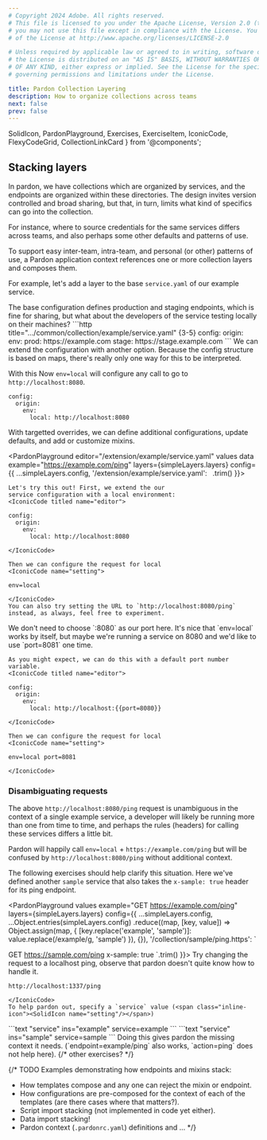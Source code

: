 ```yaml
---
# Copyright 2024 Adobe. All rights reserved.
# This file is licensed to you under the Apache License, Version 2.0 (the "License");
# you may not use this file except in compliance with the License. You may obtain a copy
# of the License at http://www.apache.org/licenses/LICENSE-2.0

# Unless required by applicable law or agreed to in writing, software distributed under
# the License is distributed on an "AS IS" BASIS, WITHOUT WARRANTIES OR REPRESENTATIONS
# OF ANY KIND, either express or implied. See the License for the specific language
# governing permissions and limitations under the License.

title: Pardon Collection Layering
description: How to organize collections across teams
next: false
prev: false
---
```


  SolidIcon,
  PardonPlayground,
  Exercises,
  ExerciseItem,
  IconicCode,
  FlexyCodeGrid,
  CollectionLinkCard
} from '@components';


## Stacking layers

In pardon, we have collections which are organized by services, 
and the endpoints are organized within these directories.
The design invites version controlled and broad sharing,
but that, in turn, limits what kind of specifics can go into the
collection.

For instance, where to source credentials for the same services differs
across teams, and also perhaps some other defaults and patterns of use.

To support easy inter-team, intra-team, and personal (or other) patterns
of use, a Pardon application context references one or more collection
layers and composes them.

For example, let's add a layer to the base `service.yaml` of our example service.

<Tabs>
  <TabItem label="base">
  The base configuration defines production and staging endpoints,
  which is fine for sharing, but what about the developers of the service
  testing locally on their machines?
```http title=".../common/collection/example/service.yaml" {3-5}
config:
  origin:
    env:
      prod: https://example.com
      stage: https://stage.example.com
```
  </TabItem>
  <TabItem label="dev-team">
  We can extend the configuration with another option.
  Because the config structure is based on maps, there's really only one
  way for this to be interpreted. <span class="inline-icon"><SolidIcon name="wink" class="text-lg"/></span>
  
  With this Now `env=local` will configure any call
  to go to `http://localhost:8080`.
```http title=".../dev/collection/example/service.yaml" ins={3-4}
config:
  origin:
    env:
      local: http://localhost:8080
```
  </TabItem>
</Tabs>

With targetted overrides, we can define additional configurations,
update defaults, and add or customize mixins.

<PardonPlayground
  editor="/extension/example/service.yaml"
  values
  data
  example="https://example.com/ping"
  layers={simpleLayers.layers}
  config={{
    ...simpleLayers.config,
    '/extension/example/service.yaml': `
`.trim() }}>
<Exercises>
  <ExerciseItem label="env=local"
    prompt="extend the configuration with a local env">

    Let's try this out! First, we extend the our
    service configuration with a local environment:
    <IconicCode titled name="editor">
```http title="/extension/example/service.yaml" ins={1-4}
config:
  origin:
    env:
      local: http://localhost:8080
```
    </IconicCode>

    Then we can configure the request for local
    <IconicCode name="setting">
```
env=local
```
    </IconicCode>
    You can also try setting the URL to `http://localhost:8080/ping`
    instead, as always, feel free to experiment.
  </ExerciseItem>
  <ExerciseItem label="flexible port"
    prompt="allow flexibility with the port">
    We don't need to choose `:8080` as our port here.
    It's nice that `env=local` works by itself, but maybe we're running
    a service on 8080 and we'd like to use `port=8081` one
    time.

    As you might expect, we can do this with a default port number variable.
    <IconicCode titled name="editor">
```http title="/extension/example/service.yaml" ins=/[{][{].*}}/
config:
  origin:
    env:
      local: http://localhost:{{port=8080}}
```
    </IconicCode>

    Then we can configure the request for local
    <IconicCode name="setting">
```
env=local port=8081
```
    </IconicCode>
  </ExerciseItem>
</Exercises>
</PardonPlayground>

### Disambiguating requests

The above `http://localhost:8080/ping` request is unambiguous
in the context of a single example service, a developer will
likely be running more than one from time to time, and
perhaps the rules (headers) for calling these services
differs a little bit.

Pardon will happily call `env=local` + `https://example.com/ping` 
but will be confused by `http://localhost:8080/ping` without additional context.

The following exercises should help clarify this situation.
Here we've defined another `sample` service that also
takes the `x-sample: true` header for its ping endpoint.

<PardonPlayground
  values
  example="GET https://example.com/ping"
  layers={simpleLayers.layers}
  config={{
    ...simpleLayers.config,
    ...Object.entries(simpleLayers.config)
      .reduce((map, [key, value]) => Object.assign(map, {
        [key.replace('example', 'sample')]: value.replace(/example/g, 'sample')
      }), {}),
    '/collection/sample/ping.https': `
>>>
GET https://sample.com/ping
x-sample: true
    `.trim()
  }}>
<Exercises>
  <ExerciseItem label="service=..."
    prompt="Disambiguate an ambiguous request.">
    Try changing the request to a localhost ping, observe
    that pardon doesn't quite know how to handle it.
    <IconicCode name="pencil">
```
http://localhost:1337/ping
```
    </IconicCode>
    To help pardon out, specify a `service` value (<span class="inline-icon"><SolidIcon name="setting"/></span>)
<FlexyCodeGrid centered>
```text "service" ins="example"
service=example
```
```text "service" ins="sample"
service=sample
```
</FlexyCodeGrid>
    Doing this gives pardon the missing context it needs.
    (`endpoint=example/ping` also works, `action=ping` does not help here).
  </ExerciseItem>
  {/* other exercises? */}
</Exercises>
</PardonPlayground>

{/* TODO
Examples demonstrating how endpoints and mixins stack:
- How templates compose and any one can reject the mixin or endpoint.
- How configurations are pre-composed for the context of each of
the templates (are there cases where that matters?).
- Script import stacking (not implemented in code yet either).
- Data import stacking!
- Pardon context (`.pardonrc.yaml`) definitions and ...
*/}

<CollectionLinkCard href="/intro/testcases" />
